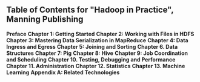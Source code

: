 == Table of Contents for "Hadoop in Practice", Manning Publishing ==

'''Preface'''
'''Chapter 1:  Getting Started'''
'''Chapter 2:  Working with Files in HDFS'''
'''Chapter 3:  Mastering Data Serialization in MapReduce'''
'''Chapter 4:  Data Ingress and Egress'''
'''Chapter 5:  Joining and Sorting'''
'''Chapter 6.  Data Structures'''
'''Chapter 7:  Pig'''
'''Chapter 8:  Hive'''
'''Chapter 9:  Job Coordination and Scheduling'''
'''Chapter 10.  Testing, Debugging and Performance'''
'''Chapter 11.  Administration'''
'''Chapter 12.  Statistics'''
'''Chapter 13.  Machine Learning'''
'''Appendix A:  Related Technologies'''
